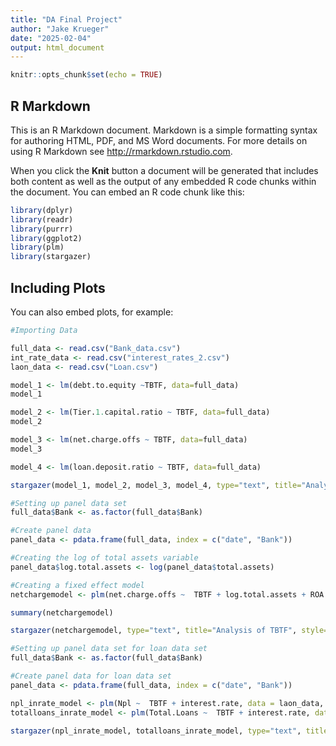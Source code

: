 ```yaml
---
title: "DA Final Project"
author: "Jake Krueger"
date: "2025-02-04"
output: html_document
---
```


```r
knitr::opts_chunk$set(echo = TRUE)
```

## R Markdown

This is an R Markdown document. Markdown is a simple formatting syntax for authoring HTML, PDF, and MS Word documents. For more details on using R Markdown see <http://rmarkdown.rstudio.com>.

When you click the **Knit** button a document will be generated that includes both content as well as the output of any embedded R code chunks within the document. You can embed an R code chunk like this:

```r
library(dplyr)
library(readr)
library(purrr)
library(ggplot2)
library(plm)
library(stargazer)
```

## Including Plots

You can also embed plots, for example:

```r
#Importing Data

full_data <- read.csv("Bank_data.csv")
int_rate_data <- read.csv("interest_rates_2.csv")
laon_data <- read.csv("Loan.csv")

```

```r
model_1 <- lm(debt.to.equity ~TBTF, data=full_data)
model_1

model_2 <- lm(Tier.1.capital.ratio ~ TBTF, data=full_data)
model_2

model_3 <- lm(net.charge.offs ~ TBTF, data=full_data)
model_3

model_4 <- lm(loan.deposit.ratio ~ TBTF, data=full_data)

stargazer(model_1, model_2, model_3, model_4, type="text", title="Analysis of TBTF", style="default", out="BinaryRegression.html")
```

```r
#Setting up panel data set
full_data$Bank <- as.factor(full_data$Bank)
```

```r
#Create panel data
panel_data <- pdata.frame(full_data, index = c("date", "Bank"))
```

```r
#Creating the log of total assets variable
panel_data$log.total.assets <- log(panel_data$total.assets)
```

```r
#Creating a fixed effect model
netchargemodel <- plm(net.charge.offs ~  TBTF + log.total.assets + ROA + debt.to.equity + Tier.1.capital.ratio, data = panel_data, model="within", effect="individual")

summary(netchargemodel)
```

```r
stargazer(netchargemodel, type="text", title="Analysis of TBTF", style="default", out="Net Charge Offs")
```

```r
#Setting up panel data set for loan data set
full_data$Bank <- as.factor(full_data$Bank)
```

```r
#Create panel data for loan data set 
panel_data <- pdata.frame(full_data, index = c("date", "Bank"))
```


```r
npl_inrate_model <- plm(Npl ~  TBTF + interest.rate, data = laon_data, model="within", effect="individual")
totalloans_inrate_model <- plm(Total.Loans ~  TBTF + interest.rate, data = laon_data, model="within", effect="individual")

stargazer(npl_inrate_model, totalloans_inrate_model, type="text", title="Analysis of TBTF", style="default", out="Loan models")
```




